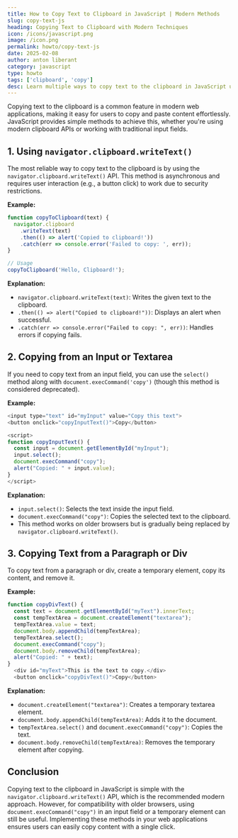 ```yaml
---
title: How to Copy Text to Clipboard in JavaScript | Modern Methods
slug: copy-text-js
heading: Copying Text to Clipboard with Modern Techniques
icon: /icons/javascript.png
image: /icon.png
permalink: howto/copy-text-js
date: 2025-02-08
author: anton liberant
category: javascript
type: howto
tags: ['clipboard', 'copy']
desc: Learn multiple ways to copy text to the clipboard in JavaScript using the Clipboard API and fallbacks. Includes examples and best practices for cross-browser support
---
```


Copying text to the clipboard is a common feature in modern web applications, making it easy for users to copy and paste content effortlessly. JavaScript provides simple methods to achieve this, whether you're using modern clipboard APIs or working with traditional input fields.

## 1. Using `navigator.clipboard.writeText()`

The most reliable way to copy text to the clipboard is by using the `navigator.clipboard.writeText()` API. This method is asynchronous and requires user interaction (e.g., a button click) to work due to security restrictions.

**Example:**

```js
function copyToClipboard(text) {
  navigator.clipboard
    .writeText(text)
    .then(() => alert('Copied to clipboard!'))
    .catch(err => console.error('Failed to copy: ', err));
}

// Usage
copyToClipboard('Hello, Clipboard!');
```

**Explanation:**

- `navigator.clipboard.writeText(text)`: Writes the given text to the clipboard.
- `.then(() => alert("Copied to clipboard!"))`: Displays an alert when successful.
- `.catch(err => console.error("Failed to copy: ", err))`: Handles errors if copying fails.

## 2. Copying from an Input or Textarea

If you need to copy text from an input field, you can use the `select()` method along with `document.execCommand('copy')` (though this method is considered deprecated).

**Example:**

```js
<input type="text" id="myInput" value="Copy this text">
<button onclick="copyInputText()">Copy</button>

<script>
function copyInputText() {
  const input = document.getElementById("myInput");
  input.select();
  document.execCommand("copy");
  alert("Copied: " + input.value);
}
</script>
```

**Explanation:**

- `input.select()`: Selects the text inside the input field.
- `document.execCommand("copy")`: Copies the selected text to the clipboard.
- This method works on older browsers but is gradually being replaced by `navigator.clipboard.writeText()`.

## 3. Copying Text from a Paragraph or Div

To copy text from a paragraph or div, create a temporary element, copy its content, and remove it.

**Example:**

```js
function copyDivText() {
  const text = document.getElementById("myText").innerText;
  const tempTextArea = document.createElement("textarea");
  tempTextArea.value = text;
  document.body.appendChild(tempTextArea);
  tempTextArea.select();
  document.execCommand("copy");
  document.body.removeChild(tempTextArea);
  alert("Copied: " + text);
}
  <div id="myText">This is the text to copy.</div>
  <button onclick="copyDivText()">Copy</button>
```

**Explanation:**

- `document.createElement("textarea")`: Creates a temporary textarea element.
- `document.body.appendChild(tempTextArea)`: Adds it to the document.
- `tempTextArea.select()` and `document.execCommand("copy")`: Copies the text.
- `document.body.removeChild(tempTextArea)`: Removes the temporary element after copying.

## Conclusion

Copying text to the clipboard in JavaScript is simple with the `navigator.clipboard.writeText()` API, which is the recommended modern approach. However, for compatibility with older browsers, using `document.execCommand("copy")` in an input field or a temporary element can still be useful. Implementing these methods in your web applications ensures users can easily copy content with a single click.
